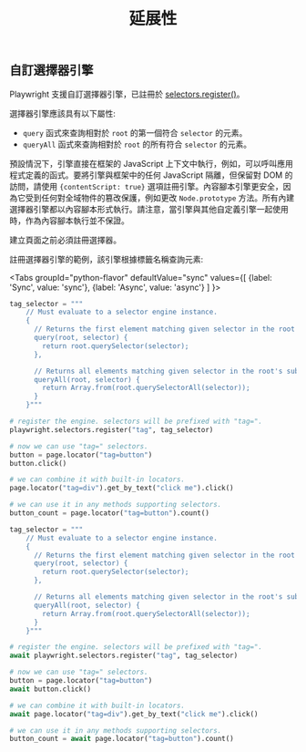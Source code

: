 ﻿---
id: extensibility
title: "延展性"
---

## 自訂選擇器引擎

Playwright 支援自訂選擇器引擎，已註冊於 [selectors.register()](/api/class-selectors.mdx#selectors-register)。

選擇器引擎應該具有以下屬性:

- `query` 函式來查詢相對於 `root` 的第一個符合 `selector` 的元素。
- `queryAll` 函式來查詢相對於 `root` 的所有符合 `selector` 的元素。

預設情況下，引擎直接在框架的 JavaScript 上下文中執行，例如，可以呼叫應用程式定義的函式。要將引擎與框架中的任何 JavaScript 隔離，但保留對 DOM 的訪問，請使用 `{contentScript: true}` 選項註冊引擎。內容腳本引擎更安全，因為它受到任何對全域物件的篡改保護，例如更改 `Node.prototype` 方法。所有內建選擇器引擎都以內容腳本形式執行。請注意，當引擎與其他自定義引擎一起使用時，作為內容腳本執行並不保證。

建立頁面之前必須註冊選擇器。

註冊選擇器引擎的範例，該引擎根據標籤名稱查詢元素:

<Tabs
  groupId="python-flavor"
  defaultValue="sync"
  values={[
    {label: 'Sync', value: 'sync'},
    {label: 'Async', value: 'async'}
  ]
}>
<TabItem value="sync">

```py
tag_selector = """
    // Must evaluate to a selector engine instance.
    {
      // Returns the first element matching given selector in the root's subtree.
      query(root, selector) {
        return root.querySelector(selector);
      },

      // Returns all elements matching given selector in the root's subtree.
      queryAll(root, selector) {
        return Array.from(root.querySelectorAll(selector));
      }
    }"""

# register the engine. selectors will be prefixed with "tag=".
playwright.selectors.register("tag", tag_selector)

# now we can use "tag=" selectors.
button = page.locator("tag=button")
button.click()

# we can combine it with built-in locators.
page.locator("tag=div").get_by_text("click me").click()

# we can use it in any methods supporting selectors.
button_count = page.locator("tag=button").count()
```

</TabItem>
<TabItem value="async">

```py
tag_selector = """
    // Must evaluate to a selector engine instance.
    {
      // Returns the first element matching given selector in the root's subtree.
      query(root, selector) {
        return root.querySelector(selector);
      },

      // Returns all elements matching given selector in the root's subtree.
      queryAll(root, selector) {
        return Array.from(root.querySelectorAll(selector));
      }
    }"""

# register the engine. selectors will be prefixed with "tag=".
await playwright.selectors.register("tag", tag_selector)

# now we can use "tag=" selectors.
button = page.locator("tag=button")
await button.click()

# we can combine it with built-in locators.
await page.locator("tag=div").get_by_text("click me").click()

# we can use it in any methods supporting selectors.
button_count = await page.locator("tag=button").count()
```

</TabItem>
</Tabs>




[Accessibility]: /api/class-accessibility.mdx "Accessibility"
[APIRequest]: /api/class-apirequest.mdx "APIRequest"
[APIRequestContext]: /api/class-apirequestcontext.mdx "APIRequestContext"
[APIResponse]: /api/class-apiresponse.mdx "APIResponse"
[APIResponseAssertions]: /api/class-apiresponseassertions.mdx "APIResponseAssertions"
[Browser]: /api/class-browser.mdx "Browser"
[BrowserContext]: /api/class-browsercontext.mdx "BrowserContext"
[BrowserType]: /api/class-browsertype.mdx "BrowserType"
[CDPSession]: /api/class-cdpsession.mdx "CDPSession"
[Clock]: /api/class-clock.mdx "Clock"
[ConsoleMessage]: /api/class-consolemessage.mdx "ConsoleMessage"
[Dialog]: /api/class-dialog.mdx "Dialog"
[Download]: /api/class-download.mdx "Download"
[ElementHandle]: /api/class-elementhandle.mdx "ElementHandle"
[Error]: /api/class-error.mdx "Error"
[FileChooser]: /api/class-filechooser.mdx "FileChooser"
[Frame]: /api/class-frame.mdx "Frame"
[FrameLocator]: /api/class-framelocator.mdx "FrameLocator"
[JSHandle]: /api/class-jshandle.mdx "JSHandle"
[Keyboard]: /api/class-keyboard.mdx "Keyboard"
[Locator]: /api/class-locator.mdx "Locator"
[LocatorAssertions]: /api/class-locatorassertions.mdx "LocatorAssertions"
[Mouse]: /api/class-mouse.mdx "Mouse"
[Page]: /api/class-page.mdx "Page"
[PageAssertions]: /api/class-pageassertions.mdx "PageAssertions"
[Playwright]: /api/class-playwright.mdx "Playwright"
[Request]: /api/class-request.mdx "Request"
[Response]: /api/class-response.mdx "Response"
[Route]: /api/class-route.mdx "Route"
[Selectors]: /api/class-selectors.mdx "Selectors"
[TimeoutError]: /api/class-timeouterror.mdx "TimeoutError"
[Touchscreen]: /api/class-touchscreen.mdx "Touchscreen"
[Tracing]: /api/class-tracing.mdx "Tracing"
[Video]: /api/class-video.mdx "Video"
[WebError]: /api/class-weberror.mdx "WebError"
[WebSocket]: /api/class-websocket.mdx "WebSocket"
[Worker]: /api/class-worker.mdx "Worker"
[Element]: https://developer.mozilla.org/en-US/docs/Web/API/element "Element"
[EvaluationArgument]: /evaluating.mdx#evaluation-argument "EvaluationArgument"
[Promise]: https://developer.mozilla.org/en-US/docs/Web/JavaScript/Reference/Global_Objects/Promise "Promise"
[iterator]: https://developer.mozilla.org/en-US/docs/Web/JavaScript/Reference/Iteration_protocols "Iterator"
[origin]: https://developer.mozilla.org/en-US/docs/Glossary/Origin "Origin"
[selector]: https://developer.mozilla.org/en-US/docs/Web/CSS/CSS_Selectors "selector"
[Serializable]: https://developer.mozilla.org/en-US/docs/Web/JavaScript/Reference/Global_Objects/JSON/stringify#Description "Serializable"
[UIEvent.detail]: https://developer.mozilla.org/en-US/docs/Web/API/UIEvent/detail "UIEvent.detail"
[UnixTime]: https://en.wikipedia.org/wiki/Unix_time "Unix Time"
[xpath]: https://developer.mozilla.org/en-US/docs/Web/XPath "xpath"

[Any]: https://docs.python.org/3/library/typing.html#typing.Any "Any"
[bool]: https://docs.python.org/3/library/stdtypes.html "bool"
[bytes]: https://docs.python.org/3/library/stdtypes.html#bytes "bytes"
[Callable]: https://docs.python.org/3/library/typing.html#typing.Callable "Callable"
[EventContextManager]: https://docs.python.org/3/reference/datamodel.html#context-managers "Event context manager"
[EventEmitter]: https://pyee.readthedocs.io/en/latest/#pyee.BaseEventEmitter "EventEmitter"
[Exception]: https://docs.python.org/3/library/exceptions.html#Exception "Exception"
[Dict]: https://docs.python.org/3/library/typing.html#typing.Dict "Dict"
[float]: https://docs.python.org/3/library/stdtypes.html#numeric-types-int-float-complex "float"
[int]: https://docs.python.org/3/library/stdtypes.html#numeric-types-int-float-complex "int"
[List]: https://docs.python.org/3/library/typing.html#typing.List "List"
[NoneType]: https://docs.python.org/3/library/constants.html#None "None"
[Pattern]: https://docs.python.org/3/library/re.html "Pattern"
[URL]: https://en.wikipedia.org/wiki/URL "URL"
[pathlib.Path]: https://realpython.com/python-pathlib/ "pathlib.Path"
[str]: https://docs.python.org/3/library/stdtypes.html#text-sequence-type-str "str"
[Union]: https://docs.python.org/3/library/typing.html#typing.Union "Union"
[datetime]: https://docs.python.org/3/library/datetime.html#datetime.datetime "datetime"

[all available image tags]: https://mcr.microsoft.com/en-us/product/playwright/python/about "all available image tags"
[Microsoft Artifact Registry]: https://mcr.microsoft.com/en-us/product/playwright/python/about "Microsoft Artifact Registry"
[Dockerfile.jammy]: https://github.com/microsoft/playwright-python/blob/main/utils/docker/Dockerfile.jammy "Dockerfile.jammy"
